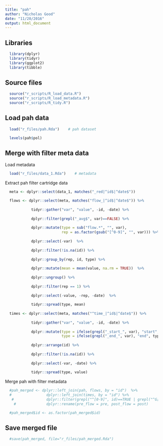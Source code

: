 ```yaml
---
title: "pah"
author: "Nicholas Good"
date: "11/20/2016"
output: html_document
---
```


## Libraries

```r
  library(dplyr)
  library(tidyr)
  library(ggplot2)
  library(tibble)
```

## Source files

```r
  source("r_scripts/R_load_data.R")
  source("r_scripts/R_load_metadata.R")
  source("r_scripts/R_tidy.R")
```

## Load pah data

```r
  load("r_files/pah.Rda")    # pah dataset
```

```r
  levels(pah$pol)
```

## Merge with filter meta data

Load metadata
```r
  load("r_files/data_1.Rda")    # metadata
```

Extract pah filter cartridge data
```r
  meta <- dplyr::select(data_1, matches("_red|^id$|^date$"))

  flows <- dplyr::select(meta, matches("flow_|^id$|^date$")) %>%
    
            tidyr::gather("var", "value", -id, -date) %>%
    
            dplyr::filter(grepl("_avg$", var)==FALSE) %>%
    
            dplyr::mutate(type = sub("flow.*", "", var),
                          rep = as.factor(gsub("[^0-9]", "", var))) %>%
    
            dplyr::select(-var)  %>%
    
            dplyr::filter(!is.na(id)) %>%
    
            dplyr::group_by(rep, id, type) %>%
    
            dplyr::mutate(mean = mean(value, na.rm = TRUE))  %>%
    
            dplyr::ungroup() %>%
            
            dplyr::filter(rep == 1) %>%
    
            dplyr::select(-value, -rep, -date)  %>%
  
            tidyr::spread(type, mean)
  
  times <- dplyr::select(meta, matches("^time_|^id$|^date$")) %>%
    
            tidyr::gather("var", "value", -id, -date) %>%
    
            dplyr::mutate(type = ifelse(grepl("_start_", var), "start", "NA"),
                          type = ifelse(grepl("_end_", var), "end", type)) %>%
    
            dplyr::arrange(id) %>%
            
            dplyr::filter(!is.na(id)) %>%  
    
            dplyr::select(-var, -date) %>%  
            
            tidyr::spread(type, value)
```

Merge pah with filter metadata

```r
  #pah_merged <- dplyr::left_join(pah, flows, by = "id")  %>%  
  #                dplyr::left_join(times, by = "id") %>%  
   #               dplyr::filter(grepl("^[0-9]", id)==TRUE | grepl("^G[0-9]", id)==TRUE) %>%
    #              dplyr::rename(pre_flow = pre, post_flow = post)

  #pah_merged$id <- as.factor(pah_merged$id)
```

## Save merged file

```r
  #save(pah_merged, file="r_files/pah_merged.Rda")
```



